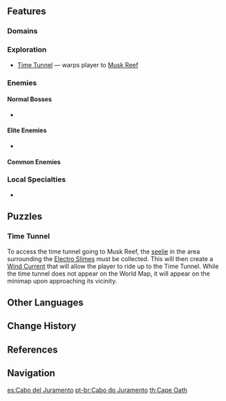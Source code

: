 {{Location Infobox
|image        = cape oath.jpeg
|type         = Subarea
|region       = Mondstadt
|area         = Galesong Hill
}}
{{Description|In the southeast corner of Mondstadt's surrounds lies a cape that borders with Galesong Hill.<br />Legend has it two lovers made an oath to each other here and left behind a deeply touching story. To this day the area is still known to be popular amongst young lovebirds.<br />Other than being a great vantage point for watching sunrises and sunsets, the drop in terrain makes it easy to see Windrise, which sits facing the sea.|[https://genshin.hoyoverse.com/en/map Exploration], Genshin Impact Official Site}}
{{Location Intro|description=}}

==Features==
===Domains===
{{Domains by Category Gallery}}

===Exploration===
* [[Time Tunnel]] &mdash; warps player to [[Musk Reef]]

===Enemies===
====Normal Bosses====
* {{Enemy|Electro Hypostasis}}

====Elite Enemies====
* {{Enemy|Wooden Shieldwall Mitachurl}}

====Common Enemies====
{{Column|2|
* {{Enemy|Fatui Cryogunner Legionnaire}}
* {{Enemy|Fatui Anemoboxer Vanguard}}
* {{Enemy|Hilichurl Fighter}}
* {{Enemy|Large Anemo Slime}}
* {{Enemy|Cryo Slime}}
* {{Enemy|Large Dendro Slime}}
* {{Enemy|Electro Slime}}
* {{Enemy|Mutant Electro Slime}}
* {{Enemy|Geo Slime}}
* {{Enemy|Pyro Slime}}
* {{Enemy|Large Pyro Slime}}
* {{Enemy|Cryo Whopperflower}}
}}

===Local Specialties===
* {{Item|Dandelion Seed|30}}

==Puzzles==
===Time Tunnel===
To access the time tunnel going to Musk Reef, the [[seelie]] in the area surrounding the [[Slimes|Electro Slimes]] must be collected. This will then create a [[Wind Current]] that will allow the player to ride up to the Time Tunnel. While the time tunnel does not appear on the World Map, it will appear on the minimap upon approaching its vicinity.

==Other Languages==
{{Other Languages
|en      = Cape Oath
|zhs     = 誓言岬
|zhs_rm  = Shìyán-jiǎ
|zht     = 誓言岬
|zht_rm  = Shìyán-jiǎ
|zh_tl   = {{w|Cape (geography)|Cape}} Oath
|ja      = {{Rubi|誓|ちか|い}}の{{Rubi|岬|みさき}}
|ja_rm   = Chikai no Misaki<ref>[[Map]], Label: Cape Oath (Japanese)</ref>
|ja_tl   = Cape of Oath
|ko      = {{tt|맹세|盟誓}}의 {{tt|갑각|岬角}}
|ko_rm   = Maengse-ui Gapgak
|ko_tl   = Cape of Oath
|es      = Cabo del Juramento
|es_tl   = Cape of Oath
|fr      = Cap de la Promesse
|fr_tl   = Cape of the Promise
|ru      = Мыс Веры
|ru_tl   = Cape of Faith
|th      = Cape Oath
|vi      = {{tt|Đỉnh|頂}} Lời Thề
|vi_tl   = Oath Peak
|de      = Gelöbniskap
|de_tl   = Oath Cape
|id      = Cape Oath
|pt      = Cabo do Juramento
|pt_tl   = Cape of Oath
}}

==Change History==
{{Change History|1.0}}

==References==
{{Reflist}}

==Navigation==
{{Area Navbox|Mondstadt}}

[[es:Cabo del Juramento]]
[[pt-br:Cabo do Juramento]]
[[th:Cape Oath]]
